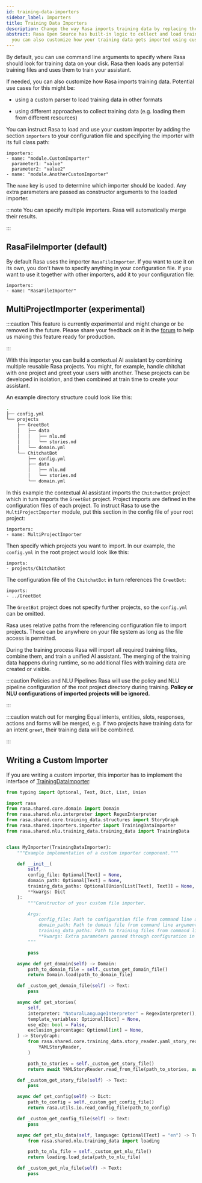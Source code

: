 ```yaml
---
id: training-data-importers
sidebar_label: Importers
title: Training Data Importers
description: Change the way Rasa imports training data by replacing the default importer or writing your own importer.
abstract: Rasa Open Source has built-in logic to collect and load training data written in Rasa format, but
  you can also customize how your training data gets imported using custom training data importers.
---
```


By default, you can use command line arguments to specify where Rasa should look
for training data on your disk. Rasa then loads any potential training files and uses
them to train your assistant.

If needed, you can also customize how Rasa imports training data.
Potential use cases for this might be:

* using a custom parser to load training data in other formats

* using different approaches to collect training data (e.g. loading them from different resources)

You can instruct Rasa to load and use your custom importer by adding the section
`importers` to your configuration file and specifying the importer with its
full class path:

```yaml-rasa title="config.yml"
importers:
- name: "module.CustomImporter"
  parameter1: "value"
  parameter2: "value2"
- name: "module.AnotherCustomImporter"
```

The `name` key is used to determine which importer should be loaded. Any extra
parameters are passed as constructor arguments to the loaded importer.

:::note
You can specify multiple importers. Rasa will automatically merge their results.

:::

## RasaFileImporter (default)

By default Rasa uses the importer `RasaFileImporter`. If you want to use it on its
own, you don't have to specify anything in your configuration file.
If you want to use it together with other importers, add it to your
configuration file:

```yaml-rasa title="config.yml"
importers:
- name: "RasaFileImporter"
```

## MultiProjectImporter (experimental)

:::caution
This feature is currently experimental and might change or be removed in the future.
Please share your feedback on it in the [forum](https://forum.rasa.com) to help
us making this feature ready for production.

:::

With this importer you can build a contextual AI assistant by combining multiple
reusable Rasa projects.
You might, for example, handle chitchat with one project and greet your users with
another. These projects can be developed in isolation, and then combined at train time
to create your assistant.

An example directory structure could look like this:

```bash
.
├── config.yml
└── projects
    ├── GreetBot
    │   ├── data
    │   │   ├── nlu.md
    │   │   └── stories.md
    │   └── domain.yml
    └── ChitchatBot
        ├── config.yml
        ├── data
        │   ├── nlu.md
        │   └── stories.md
        └── domain.yml
```

In this example the contextual AI assistant imports the `ChitchatBot` project which in turn
imports the `GreetBot` project. Project imports are defined in the configuration files of
each project.
To instruct Rasa to use the `MultiProjectImporter` module, put this section in the config
file of your root project:

```yaml-rasa title="config.yml"
importers:
- name: MultiProjectImporter
```

Then specify which projects you want to import.
In our example, the `config.yml` in the root project would look like this:

```yaml-rasa title="config.yml"
imports:
- projects/ChitchatBot
```

The configuration file of the `ChitchatBot` in turn references the `GreetBot`:

```yaml-rasa title="ChitchatBot/config.yml"
imports:
- ../GreetBot
```

The `GreetBot` project does not specify further projects, so the `config.yml` can be
omitted.

Rasa uses relative paths from the referencing configuration file to import projects.
These can be anywhere on your file system as long as the file access is permitted.

During the training process Rasa will import all required training files, combine
them, and train a unified AI assistant. The merging of the training data happens during
runtime, so no additional files with training data are created or visible.

:::caution Policies and NLU Pipelines
Rasa will use the policy and NLU pipeline configuration of the root project
directory during training. **Policy or NLU configurations of imported projects
will be ignored.**

:::

:::caution watch out for merging
Equal intents, entities, slots, responses, actions and forms will be merged,
e.g. if two projects have training data for an intent `greet`,
their training data will be combined.

:::

## Writing a Custom Importer

If you are writing a custom importer, this importer has to implement the interface of
[TrainingDataImporter](./training-data-importers.mdx#training-data-importers-trainingfileimporter):

```python
from typing import Optional, Text, Dict, List, Union

import rasa
from rasa.shared.core.domain import Domain
from rasa.shared.nlu.interpreter import RegexInterpreter
from rasa.shared.core.training_data.structures import StoryGraph
from rasa.shared.importers.importer import TrainingDataImporter
from rasa.shared.nlu.training_data.training_data import TrainingData


class MyImporter(TrainingDataImporter):
    """Example implementation of a custom importer component."""

    def __init__(
        self,
        config_file: Optional[Text] = None,
        domain_path: Optional[Text] = None,
        training_data_paths: Optional[Union[List[Text], Text]] = None,
        **kwargs: Dict
    ):
        """Constructor of your custom file importer.

        Args:
            config_file: Path to configuration file from command line arguments.
            domain_path: Path to domain file from command line arguments.
            training_data_paths: Path to training files from command line arguments.
            **kwargs: Extra parameters passed through configuration in configuration file.
        """

        pass

    async def get_domain(self) -> Domain:
        path_to_domain_file = self._custom_get_domain_file()
        return Domain.load(path_to_domain_file)

    def _custom_get_domain_file(self) -> Text:
        pass

    async def get_stories(
        self,
        interpreter: "NaturalLanguageInterpreter" = RegexInterpreter(),
        template_variables: Optional[Dict] = None,
        use_e2e: bool = False,
        exclusion_percentage: Optional[int] = None,
    ) -> StoryGraph:
        from rasa.shared.core.training_data.story_reader.yaml_story_reader import (
            YAMLStoryReader,
        )

        path_to_stories = self._custom_get_story_file()
        return await YAMLStoryReader.read_from_file(path_to_stories, await self.get_domain())

    def _custom_get_story_file(self) -> Text:
        pass

    async def get_config(self) -> Dict:
        path_to_config = self._custom_get_config_file()
        return rasa.utils.io.read_config_file(path_to_config)

    def _custom_get_config_file(self) -> Text:
        pass

    async def get_nlu_data(self, language: Optional[Text] = "en") -> TrainingData:
        from rasa.shared.nlu.training_data import loading

        path_to_nlu_file = self._custom_get_nlu_file()
        return loading.load_data(path_to_nlu_file)

    def _custom_get_nlu_file(self) -> Text:
        pass
``` 